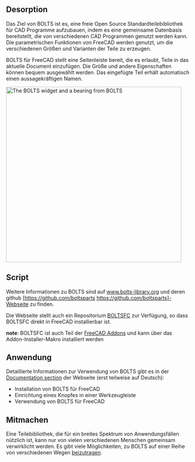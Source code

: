<languages/>
{{Macro/de
|Name=BOLTS
|Icon=Macro_BOLTS.png
|Description=BOLTS versucht eine Bibliothek von häufig verwendeten Standardteilen bereitzustellen
|Author=jreinhardt
}}

==Desorption==
Das Ziel von  BOLTS ist es, eine freie Open Source Standardteilebibliothek für CAD Programme aufzubauen, indem es eine gemeinsame Datenbasis bereitstellt, die von verschiedenen CAD Programmen genutzt werden kann.  Die parametrischen Funktionen von FreeCAD werden genutzt, um die verschiedenen Größen und Varianten der Teile zu erzeugen.

BOLTS für FreeCAD stellt eine Seitenleiste bereit, die es erlaubt, Teile in das aktuelle Document einzufügen. Die Größe und andere Eigenschaften können bequem ausgewählt werden. Das eingefügte Teil erhält automatisch einen aussagekräftigen Namen.

[[File:freecad-bearing.png|480px|The BOLTS widget and a bearing from BOLTS]]
{{Caption|Das BOLTS-Widget und ein Lager von BOLTS}}


==Script==
Weitere Informationen zu BOLTS sind auf [https://www.bolts-library.org/en/index.html www.bolts-library.org] und deren github [https://github.com/boltsparts https://github.com/boltsparts]-Webseite zu finden.

Die Webseite stellt auch ein Repositorium [https://github.com/boltsparts/BOLTSFC BOLTSFC] zur Verfügung, so dass BOLTSFC direkt in FreeCAD installierbar ist.

'''note''': BOLTSFC ist auch Teil der [https://github.com/FreeCAD/FreeCAD-addons FreeCAD Addons] und kann über das Addon-Installer-Makro installiert werden

==Anwendung==

Detaillierte Informationen zur Verwendung von BOLTS gibt es in der [https://github.com/boltsparts/BOLTSFC/blob/master/README.md Documentation section] der Webseite (erst teilweise auf Deutsch):

* Installation von BOLTS für FreeCAD
* Einrichtung eines Knopfes in einer Werkzeugleiste
* Verwendung von BOLTS für FreeCAD

== Mitmachen ==

Eine Teilebibliothek, die für ein breites Spektrum von Anwendungsfällen nützlich ist, kann nur von vielen verschiedenen Menschen gemeinsam verwirklicht werden. Es gibt viele Möglichkeiten, zu BOLTS auf einer Reihe von verschiedenen Wegen [https://www.boltsparts.github.io/en/contribute.html beizutragen].